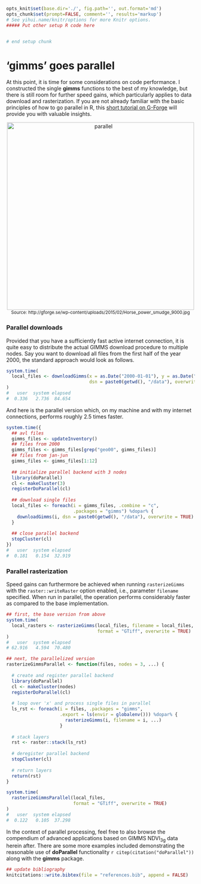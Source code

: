```r
opts_knit$set(base.dir='./', fig.path='', out.format='md')
opts_chunk$set(prompt=FALSE, comment='', results='markup')
# See yihui.name/knitr/options for more Knitr options.
##### Put other setup R code here


# end setup chunk
```
# 'gimms' goes parallel

At this point, it is time for some considerations on code performance. I constructed the single **gimms** functions to the best of my knowledge, but there is still room for further speed gains, which particularly applies to data download and rasterization. If you are not already familiar with the basic principles of how to go parallel in R, this [short tutorial on G-Forge](http://gforge.se/2015/02/how-to-go-parallel-in-r-basics-tips/) will provide you with valuable insights.

<center>
  <img src="https://i2.wp.com/gforge.se/wp-content/uploads/2015/02/Horse_power_smudge_9000.jpg" alt="parallel" style="width: 500px;"/><br>
  <small>Source: http://gforge.se/wp-content/uploads/2015/02/Horse_power_smudge_9000.jpg</small>
</center>

### Parallel downloads

Provided that you have a sufficiently fast active internet connection, it is quite easy to distribute the actual GIMMS download procedure to multiple nodes. Say you want to download all files from the first half of the year 2000, the standard approach would look as follows. 

```r
system.time(
  local_files <- downloadGimms(x = as.Date("2000-01-01"), y = as.Date("2000-06-30"), 
                               dsn = paste0(getwd(), "/data"), overwrite = TRUE)
)
#   user  system elapsed 
#  0.336   2.736  84.654 
```

And here is the parallel version which, on my machine and with my internet connections, performs roughly 2.5 times faster.

```r
system.time({
  ## avl files
  gimms_files <- updateInventory()
  ## files from 2000
  gimms_files <- gimms_files[grep("geo00", gimms_files)]
  ## files from jan-jun
  gimms_files <- gimms_files[1:12]
  
  ## initialize parallel backend with 3 nodes
  library(doParallel)
  cl <- makeCluster(3)
  registerDoParallel(cl)
  
  ## download single files
  local_files <- foreach(i = gimms_files, .combine = "c", 
                         .packages = "gimms") %dopar% {
    downloadGimms(i, dsn = paste0(getwd(), "/data"), overwrite = TRUE)
  }
  
  ## close parallel backend
  stopCluster(cl)
})
#   user  system elapsed 
#  0.181   0.154  32.919 
```

### Parallel rasterization
Speed gains can furthermore be achieved when running `rasterizeGimms` with the `raster::writeRaster` option enabled, i.e., parameter `filename` specified. When run in parallel, the operation performs considerably faster as compared to the base implementation. 

```r
## first, the base version from above
system.time(
  local_rasters <- rasterizeGimms(local_files, filename = local_files, 
                                  format = "GTiff", overwrite = TRUE)
)
#   user  system elapsed 
# 62.916   4.594  70.480 

## next, the parallelized version
rasterizeGimmsParallel <- function(files, nodes = 3, ...) {
  
  # create and register parallel backend
  library(doParallel)
  cl <- makeCluster(nodes)
  registerDoParallel(cl)
  
  # loop over 'x' and process single files in parallel
  ls_rst <- foreach(i = files, .packages = "gimms", 
                    .export = ls(envir = globalenv())) %dopar% {
                      rasterizeGimms(i, filename = i, ...)
                    }
  
  # stack layers
  rst <- raster::stack(ls_rst)
  
  # deregister parallel backend
  stopCluster(cl)
  
  # return layers
  return(rst)
}

system.time(
  rasterizeGimmsParallel(local_files, 
                         format = "GTiff", overwrite = TRUE)
)
#   user  system elapsed 
#  0.122   0.105  37.298
```

In the context of parallel processing, feel free to also browse the compendium of advanced applications based on GIMMS NDVI<sub>3g</sub> data herein after. There are some more examples included demonstrating the reasonable use of **doParallel** functionality `r citep(citation("doParallel"))` along with the **gimms** package.

```r
## update bibliography
knitcitations::write.bibtex(file = "references.bib", append = FALSE)
```